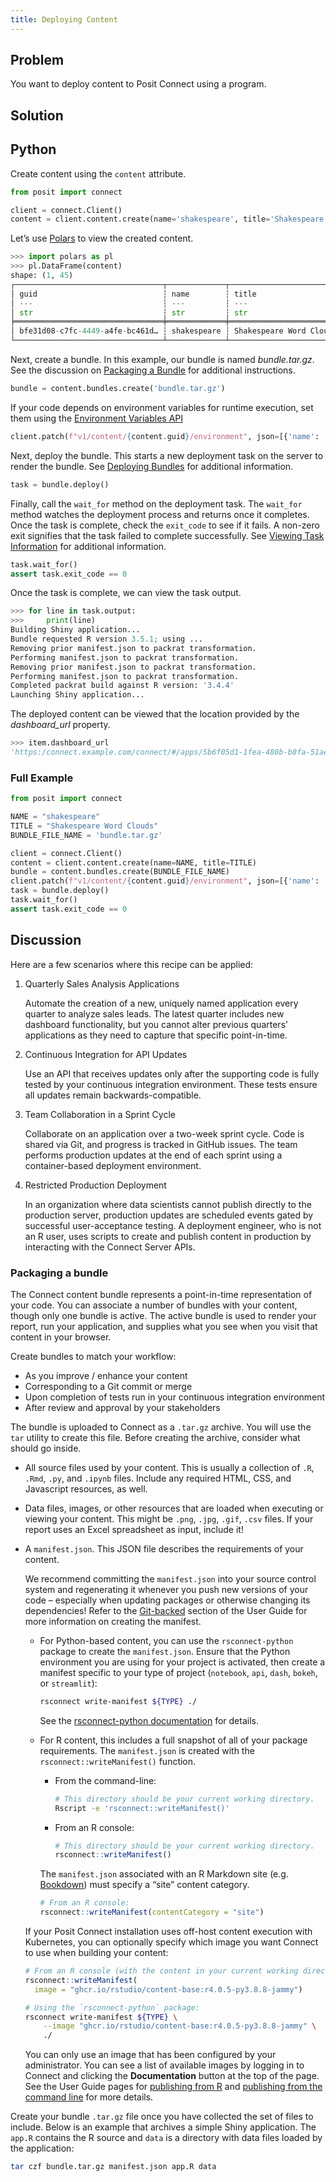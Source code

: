 ```yaml
---
title: Deploying Content
---
```


## Problem

You want to deploy content to Posit Connect using a program.

## Solution

:::{.panel-tabset group="language"}

## Python

Create content using the `content` attribute.

```python
from posit import connect

client = connect.Client()
content = client.content.create(name='shakespeare', title='Shakespeare Word Clouds')
```

Let's use [Polars](https://pola.rs) to view the created content.

```python
>>> import polars as pl
>>> pl.DataFrame(content)
shape: (1, 45)
┌─────────────────────────────────┬─────────────┬─────────────────────────┬─────────────┬───┬─────────────────────────────────┬─────────────────────────────────┬──────────┬───────┐
│ guid                            ┆ name        ┆ title                   ┆ description ┆ … ┆ content_url                     ┆ dashboard_url                   ┆ app_role ┆ id    │
│ ---                             ┆ ---         ┆ ---                     ┆ ---         ┆   ┆ ---                             ┆ ---                             ┆ ---      ┆ ---   │
│ str                             ┆ str         ┆ str                     ┆ str         ┆   ┆ str                             ┆ str                             ┆ str      ┆ str   │
╞═════════════════════════════════╪═════════════╪═════════════════════════╪═════════════╪═══╪═════════════════════════════════╪═════════════════════════════════╪══════════╪═══════╡
│ bfe31d08-c7fc-4449-a4fe-bc461d… ┆ shakespeare ┆ Shakespeare Word Clouds ┆             ┆ … ┆ http://connect.example.com/con… ┆ http://connect.example.com/con… ┆ owner    ┆ 50290 │
└─────────────────────────────────┴─────────────┴─────────────────────────┴─────────────┴───┴─────────────────────────────────┴─────────────────────────────────┴──────────┴───────┘
```

Next, create a bundle. In this example, our bundle is named *bundle.tar.gz*. See the discussion on [Packaging a Bundle](#packaging-a-bundle) for additional instructions.

```python
bundle = content.bundles.create('bundle.tar.gz')
```
If your code depends on environment variables for runtime execution, set them using the [Environment Variables API](/api/#patch-/v1/content/-guid-/environment)

```python
client.patch(f"v1/content/{content.guid}/environment", json=[{'name': 'DATABASE_URL', 'value': 'postgresql://localhost:5432'}})
```

Next, deploy the bundle. This starts a new deployment task on the server to render the bundle. See [Deploying Bundles](../../07-bundles/07-deploying-bundles) for additional information.

```python
task = bundle.deploy()
```

Finally, call the `wait_for` method on the deployment task. The `wait_for` method watches the deployment process and returns once it completes. Once the task is complete, check the `exit_code` to see if it fails. A non-zero exit signifies that the task failed to complete successfully. See [Viewing Task Information](../../08-tasks/01-viewing-task-information/) for additional information.

```python
task.wait_for()
assert task.exit_code == 0
```

Once the task is complete, we can view the task output.

```python
>>> for line in task.output:
>>>     print(line)
Building Shiny application...
Bundle requested R version 3.5.1; using ...
Removing prior manifest.json to packrat transformation.
Performing manifest.json to packrat transformation.
Removing prior manifest.json to packrat transformation.
Performing manifest.json to packrat transformation.
Completed packrat build against R version: '3.4.4'
Launching Shiny application...
```

The deployed content can be viewed that the location provided by the *dashboard_url* property.

```python
>>> item.dashboard_url
'https:/connect.example.com/connect/#/apps/5b6f05d1-1fea-480b-b8fa-51aec687a0bd'
```

### Full Example

```python
from posit import connect

NAME = "shakespeare"
TITLE = "Shakespeare Word Clouds"
BUNDLE_FILE_NAME = 'bundle.tar.gz'

client = connect.Client()
content = client.content.create(name=NAME, title=TITLE)
bundle = content.bundles.create(BUNDLE_FILE_NAME)
client.patch(f"v1/content/{content.guid}/environment", json=[{'name': 'DATABASE_URL', 'value': 'postgresql://localhost:5432'}})
task = bundle.deploy()
task.wait_for()
assert task.exit_code == 0
```

:::

## Discussion

Here are a few scenarios where this recipe can be applied:

1. Quarterly Sales Analysis Applications

    Automate the creation of a new, uniquely named application every quarter to analyze sales leads. The latest quarter includes new dashboard functionality, but you cannot alter previous quarters' applications as they need to capture that specific point-in-time.

2. Continuous Integration for API Updates

    Use an API that receives updates only after the supporting code is fully tested by your continuous integration environment. These tests ensure all updates remain backwards-compatible.

3. Team Collaboration in a Sprint Cycle

    Collaborate on an application over a two-week sprint cycle. Code is shared via Git, and progress is tracked in GitHub issues. The team performs production updates at the end of each sprint using a container-based deployment environment.

4. Restricted Production Deployment

    In an organization where data scientists cannot publish directly to the production server, production updates are scheduled events gated by successful user-acceptance testing. A deployment engineer, who is not an R user, uses scripts to create and publish content in production by interacting with the Connect Server APIs.


### Packaging a bundle

The Connect content bundle represents a point-in-time representation
of your code. You can associate a number of bundles with your content, though
only one bundle is active. The active bundle is used to render your report,
run your application, and supplies what you see when you visit that content in
your browser.

Create bundles to match your workflow:

* As you improve / enhance your content
* Corresponding to a Git commit or merge
* Upon completion of tests run in your continuous integration environment
* After review and approval by your stakeholders

The bundle is uploaded to Connect as a `.tar.gz` archive. You will use
the `tar` utility to create this file. Before creating the archive,
consider what should go inside.

*   All source files used by your content. This is usually a collection of
    `.R`, `.Rmd`, `.py`, and `.ipynb` files. Include any required HTML, CSS,
    and Javascript resources, as well.

*   Data files, images, or other resources that are loaded when executing or
    viewing your content. This might be `.png`, `.jpg`, `.gif`, `.csv` files.
    If your report uses an Excel spreadsheet as input, include it!

*   A `manifest.json`. This JSON file describes the requirements of your
    content.

    We recommend committing the `manifest.json` into your source control
    system and regenerating it whenever you push new versions of your code --
    especially when updating packages or otherwise changing its dependencies!
    Refer to the [Git-backed](../../../user/git-backed/index.md) section of the User Guide
    for more information on creating the manifest.

    -   For Python-based content, you can use the `rsconnect-python` package
        to create the `manifest.json`. Ensure that the Python environment you
        are using for your project is activated, then create a manifest
        specific to your type of project (`notebook`, `api`, `dash`, `bokeh`,
        or `streamlit`):

        ```bash
        rsconnect write-manifest ${TYPE} ./
        ```

        See the [rsconnect-python documentation](https://docs.posit.co/rsconnect-python/) for details.

    -   For R content, this includes a full snapshot of all of your package
        requirements. The `manifest.json` is created with the
        `rsconnect::writeManifest()` function.

        -   From the command-line:

            ```bash
            # This directory should be your current working directory.
            Rscript -e 'rsconnect::writeManifest()'
            ```

        -   From an R console:

            ```r
            # This directory should be your current working directory.
            rsconnect::writeManifest()
            ```

        ::: {.callout-note}
        The `manifest.json` associated with an R Markdown site (e.g.
        [Bookdown](https://bookdown.org)) must specify a "site" content category.

        ```r
        # From an R console:
        rsconnect::writeManifest(contentCategory = "site")
        ```
        :::

    ::: {.callout-note}
    If your Posit Connect installation uses off-host content execution with
    Kubernetes, you can optionally specify which image you want Connect to use
    when building your content:

    ```r
    # From an R console (with the content in your current working directory):
    rsconnect::writeManifest(
      image = "ghcr.io/rstudio/content-base:r4.0.5-py3.8.8-jammy")
    ```

    ```bash
    # Using the `rsconnect-python` package:
    rsconnect write-manifest ${TYPE} \
        --image "ghcr.io/rstudio/content-base:r4.0.5-py3.8.8-jammy" \
        ./
    ```

    You can only use an image that has been configured by your administrator.
    You can see a list of available images by logging in to Connect and
    clicking the **Documentation** button at the top of the page. See the User
    Guide pages for [publishing from R](/user/publishing-r/index.md#target-image)
    and [publishing from the command line](/user/publishing-cli/index.md#target-image) for more details.
    :::

Create your bundle `.tar.gz` file once you have collected the set of files to
include. Below is an example that archives a simple Shiny application. The
`app.R` contains the R source and `data` is a directory with data files loaded
by the application:

```bash
tar czf bundle.tar.gz manifest.json app.R data
```
